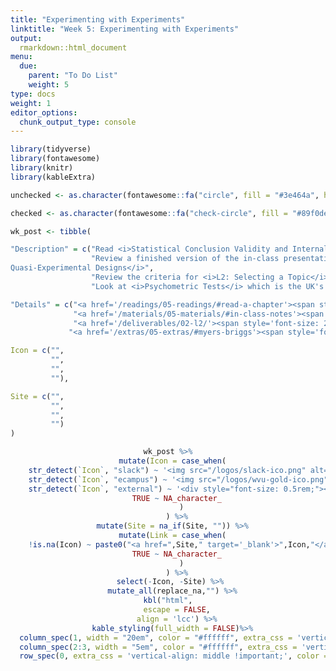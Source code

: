 ```yaml
---
title: "Experimenting with Experiments"
linktitle: "Week 5: Experimenting with Experiments"
output:
  rmarkdown::html_document
menu:
  due:
    parent: "To Do List"
    weight: 5
type: docs
weight: 1
editor_options: 
  chunk_output_type: console
---
```


```r
library(tidyverse)
library(fontawesome)
library(knitr)
library(kableExtra)
```

```r
unchecked <- as.character(fontawesome::fa("circle", fill = "#3e464a", height = "15px"))

checked <- as.character(fontawesome::fa("check-circle", fill = "#89f0de", height = "25px"))

wk_post <- tibble(

"Description" = c("Read <i>Statistical Conclusion Validity and Internal Validity</i>",
                  "Review a finished version of the in-class presentation <i>A “Short” Introduction to Experimental and
Quasi-Experimental Designs</i>",
                  "Review the criteria for <i>L2: Selecting a Topic</i>",
                  "Look at <i>Psychometric Tests</i> which is the UK's version of the <i>Open Source Psychometrics Project </i>"),

"Details" = c("<a href='/readings/05-readings/#read-a-chapter'><span style='font-size: 25px; color: #89cff0;'><i class='fas fa-info-circle'></i></span></a>",
              "<a href='/materials/05-materials/#in-class-notes'><span style='font-size: 25px; color: #89cff0;'><i class='fas fa-info-circle'></i></span></a>",
              "<a href='/deliverables/02-l2/'><span style='font-size: 25px; color: #89cff0;'><i class='fas fa-info-circle'></i></span></a>",
             "<a href='/extras/05-extras/#myers-briggs'><span style='font-size: 25px; color: #89cff0;'><i class='fas fa-info-circle'></i></span></a>"),

Icon = c("", 
         "",
         "",
         ""),

Site = c("", 
         "",
         "",
         "")
)
```

<center>
```r
wk_post %>%
  mutate(Icon = case_when(
    str_detect(`Icon`, "slack") ~ '<img src="/logos/slack-ico.png" alt="Slack icon" width="25">',
    str_detect(`Icon`, "ecampus") ~ '<img src="/logos/wvu-gold-ico.png" alt="WVU icon" width="25">',
    str_detect(`Icon`, "external") ~ '<div style="font-size: 0.5rem;"><i class="fa fa-external-link fa-2x" aria-hidden="true" style="color:#559977"></i></div>',
    TRUE ~ NA_character_
      )
    ) %>%
  mutate(Site = na_if(Site, "")) %>%
  mutate(Link = case_when(
    !is.na(Icon) ~ paste0("<a href=",Site," target='_blank'>",Icon,"</a>"),
    TRUE ~ NA_character_
      )
    ) %>%
  select(-Icon, -Site) %>% 
  mutate_all(replace_na,"") %>%
kbl("html",
    escape = FALSE,
    align = 'lcc') %>%
  kable_styling(full_width = FALSE)%>%
  column_spec(1, width = "20em", color = "#ffffff", extra_css = 'vertical-align: middle !important;') %>%
  column_spec(2:3, width = "5em", color = "#ffffff", extra_css = 'vertical-align: middle !important;') %>%
  row_spec(0, extra_css = 'vertical-align: middle !important;', color = "#f7f7f7")
```
</center>
